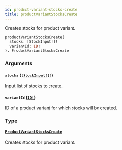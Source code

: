 ```yaml
---
id: product-variant-stocks-create
title: productVariantStocksCreate
---
```


Creates stocks for product variant.

```graphql
productVariantStocksCreate(
  stocks: [StockInput!]!
  variantId: ID!
): ProductVariantStocksCreate

```

### Arguments

#### `stocks` ([`[StockInput!]!`](/docs/developer/api-reference/inputs/stock-input))

Input list of stocks to create.

#### `variantId` ([`ID!`](/docs/developer/api-reference/scalars/id))

ID of a product variant for which stocks will be created.

### Type

#### [`ProductVariantStocksCreate`](/docs/developer/api-reference/objects/product-variant-stocks-create)

Creates stocks for product variant.
